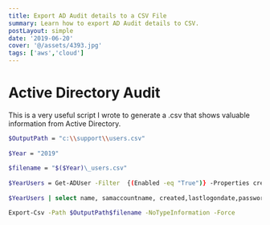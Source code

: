 ```yaml
---
title: Export AD Audit details to a CSV File
summary: Learn how to export AD Audit details to CSV.
postLayout: simple
date: '2019-06-20'
cover: '@/assets/4393.jpg'
tags: ['aws','cloud']
---
```

# Active Directory Audit

This is a very useful script I wrote to generate a .csv that shows valuable information from Active Directory.

```bash
$OutputPath = "c:\\support\\users.csv"  
  
$Year = "2019"  
  
$filename = "$($Year)\_users.csv"  
  
$YearUsers = Get-ADUser -Filter  {(Enabled -eq "True")} -Properties created, lastlogondate,passwordlastset,passwordneverexpires  
  
$YearUsers | select name, samaccountname, created,lastlogondate,passwordlastset,passwordneverexpires |  

Export-Csv -Path $OutputPath$filename -NoTypeInformation -Force
